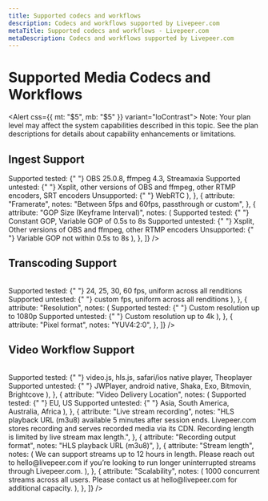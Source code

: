 ```yaml
---
title: Supported codecs and workflows
description: Codecs and workflows supported by Livepeer.com
metaTitle: Supported codecs and workflows - Livepeer.com
metaDescription: Codecs and workflows supported by Livepeer.com
---
```


# Supported Media Codecs and Workflows

<Alert css={{ mt: "$5", mb: "$5" }} variant="loContrast">
  <Text size="3" variant="gray">
    Note: Your plan level may affect the system capabilities described in this
    topic. See the plan descriptions for details about capability enhancements
    or limitations.
  </Text>
</Alert>

## Ingest Support

<Table
  data={[
    {
      attribute: "Location",
      notes: "EU, US",
    },
    {
      attribute: "Ingest Format",
      notes: "RTMP, SRT",
    },
    {
      attribute: "Ingest Codec",
      notes: "H264 + AAC",
    },
    {
      attribute: "Ingest Authentication",
      notes: "Webhook based",
    },
    {
      attribute: "Encoder Software",
      notes: (
        <Box>
          <Box>
            <Box as="span" css={{ fontWeight: 600 }}>
              Supported tested:
            </Box>{" "}
            OBS 25.0.8, ffmpeg 4.3, Streamaxia
          </Box>
          <Box css={{ my: "$2" }}>
            <Box as="span" css={{ fontWeight: 600 }}>
              Supported untested:
            </Box>{" "}
            Xsplit, other versions of OBS and ffmpeg, other RTMP encoders, SRT
            encoders
          </Box>
          <Box>
            <Box as="span" css={{ fontWeight: 600 }}>
              Unsupported:
            </Box>{" "}
            WebRTC
          </Box>
        </Box>
      ),
    },
    {
      attribute: "Framerate",
      notes: "Between 5fps and 60fps, passthrough or custom",
    },
    {
      attribute: "GOP Size (Keyframe Interval)",
      notes: (
        <Box>
          <Box>
            <Box as="span" css={{ fontWeight: 600 }}>
              Supported tested:
            </Box>{" "}
            Constant GOP, Variable GOP of 0.5s to 8s
          </Box>
          <Box css={{ my: "$2" }}>
            <Box as="span" css={{ fontWeight: 600 }}>
              Supported untested:
            </Box>{" "}
            Xsplit, Other versions of OBS and ffmpeg, other RTMP encoders
          </Box>
          <Box>
            <Box as="span" css={{ fontWeight: 600 }}>
              Unsupported:
            </Box>{" "}
            Variable GOP not within 0.5s to 8s
          </Box>
        </Box>
      ),
    },
  ]}
/>

## Transcoding Support

<Table
  data={[
    {
      attribute: "Location",
      notes: "EU, US",
    },
    {
      attribute: "Codec",
      notes: "H264 + AAC",
    },
    {
      attribute: "H264 Transcoding Profiles",
      notes: "Baseline, Main, High",
    },
    {
      attribute: "FPS",
      notes: (
        <Box>
          <Box css={{ mb: "$2" }}>
            <Box as="span" css={{ fontWeight: 600 }}>
              Supported tested:
            </Box>{" "}
            24, 25, 30, 60 fps, uniform across all renditions
          </Box>
          <Box>
            <Box as="span" css={{ fontWeight: 600 }}>
              Supported untested:
            </Box>{" "}
            custom fps, uniform across all renditions
          </Box>
        </Box>
      ),
    },
    {
      attribute: "Resolution",
      notes: (
        <Box>
          <Box css={{ mb: "$2" }}>
            <Box as="span" css={{ fontWeight: 600 }}>
              Supported tested:
            </Box>{" "}
            Custom resolution up to 1080p
          </Box>
          <Box>
            <Box as="span" css={{ fontWeight: 600 }}>
              Supported untested:
            </Box>{" "}
            Custom resolution up to 4k
          </Box>
        </Box>
      ),
    },
    {
      attribute: "Pixel format",
      notes: "YUV4:2:0",
    },
  ]}
/>

## Video Workflow Support

<Table
  data={[
    {
      attribute: "Latency",
      notes:
        "10-18 seconds with good RTMP ingest health, 2s segment size, and standard 3 seg buffering in player",
    },
    {
      attribute: "Live output format",
      notes: "HLS playback URL (m3u8)",
    },
    {
      attribute: "H264 Transcoding Profiles",
      notes: "Baseline, Main, High",
    },
    {
      attribute: "Video players",
      notes: (
        <Box>
          <Box css={{ mb: "$2" }}>
            <Box as="span" css={{ fontWeight: 600 }}>
              Supported tested:
            </Box>{" "}
            video.js, hls.js, safari/ios native player, Theoplayer
          </Box>
          <Box>
            <Box as="span" css={{ fontWeight: 600 }}>
              Supported untested:
            </Box>{" "}
            JWPlayer, android native, Shaka, Exo, Bitmovin, Brightcove
          </Box>
        </Box>
      ),
    },
    {
      attribute: "Video Delivery Location",
      notes: (
        <Box>
          <Box css={{ mb: "$2" }}>
            <Box as="span" css={{ fontWeight: 600 }}>
              Supported tested:
            </Box>{" "}
            EU, US
          </Box>
          <Box>
            <Box as="span" css={{ fontWeight: 600 }}>
              Supported untested:
            </Box>{" "}
            Asia, South America, Australia, Africa
          </Box>
        </Box>
      ),
    },
    {
      attribute: "Live stream recording",
      notes:
        "HLS playback URL (m3u8) available 5 minutes after session ends. Livepeer.com stores recording and serves recorded media via its CDN. Recording length is limited by live stream max length.",
    },
    {
      attribute: "Recording output format",
      notes: "HLS playback URL (m3u8)",
    },
    {
      attribute: "Stream length",
      notes: (
        <Box>
          We can support streams up to 12 hours in length. Please reach out to
          hello@livepeer.com if you’re looking to run longer uninterrupted
          streams through Livepeer.com.
        </Box>
      ),
    },
    {
      attribute: "Scalability",
      notes: (
        <Box>
          1000 concurrent streams across all users. Please contact us at
          hello@livepeer.com for additional capacity.
        </Box>
      ),
    },
  ]}
/>
